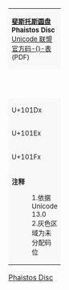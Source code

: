 {| border="1" cellspacing="0" cellpadding="5" class="wikitable nounderlines Unicode" style="border-collapse:collapse;background:#FFFFFF;font-size:large;text-align:center"
| colspan="17" style="background:#F8F8F8;font-size:small" | '''[[斐斯托斯圆盘]]<br>Phaistos Disc'''{{ref label|U101D0_as_of_Unicode_version|1}}{{ref label|U101D0_grey|2}}<br />[http://www.unicode.org/charts/PDF/U101D0.pdf Unicode 联盟官方码-{}-表] (PDF)
|- style="background:#F8F8F8;font-size:small"
| style="width:45pt" | &nbsp; || style="width:20pt"  | 0 || style="width:20pt"  | 1 || style="width:20pt"  | 2 || style="width:20pt"  | 3 || style="width:20pt"  | 4 || style="width:20pt"  | 5 || style="width:20pt"  | 6 || style="width:20pt"  | 7 || style="width:20pt"  | 8 || style="width:20pt"  | 9 || style="width:20pt"  | A || style="width:20pt"  | B || style="width:20pt"  | C || style="width:20pt"  | D || style="width:20pt"  | E || style="width:20pt"  | F
|-
| style="background:#F8F8F8;font-size:small" | U+101Dx
| title="U+101D0: PHAISTOS DISC SIGN PEDESTRIAN" | &#x101D0;
| title="U+101D1: PHAISTOS DISC SIGN PLUMED HEAD" | &#x101D1;
| title="U+101D2: PHAISTOS DISC SIGN TATTOOED HEAD" | &#x101D2;
| title="U+101D3: PHAISTOS DISC SIGN CAPTIVE" | &#x101D3;
| title="U+101D4: PHAISTOS DISC SIGN CHILD" | &#x101D4;
| title="U+101D5: PHAISTOS DISC SIGN WOMAN" | &#x101D5;
| title="U+101D6: PHAISTOS DISC SIGN HELMET" | &#x101D6;
| title="U+101D7: PHAISTOS DISC SIGN GAUNTLET" | &#x101D7;
| title="U+101D8: PHAISTOS DISC SIGN TIARA" | &#x101D8;
| title="U+101D9: PHAISTOS DISC SIGN ARROW" | &#x101D9;
| title="U+101DA: PHAISTOS DISC SIGN BOW" | &#x101DA;
| title="U+101DB: PHAISTOS DISC SIGN SHIELD" | &#x101DB;
| title="U+101DC: PHAISTOS DISC SIGN CLUB" | &#x101DC;
| title="U+101DD: PHAISTOS DISC SIGN MANACLES" | &#x101DD;
| title="U+101DE: PHAISTOS DISC SIGN MATTOCK" | &#x101DE;
| title="U+101DF: PHAISTOS DISC SIGN SAW" | &#x101DF;
|-
| style="background:#F8F8F8;font-size:small" | U+101Ex
| title="U+101E0: PHAISTOS DISC SIGN LID" | &#x101E0;
| title="U+101E1: PHAISTOS DISC SIGN BOOMERANG" | &#x101E1;
| title="U+101E2: PHAISTOS DISC SIGN CARPENTRY PLANE" | &#x101E2;
| title="U+101E3: PHAISTOS DISC SIGN DOLIUM" | &#x101E3;
| title="U+101E4: PHAISTOS DISC SIGN COMB" | &#x101E4;
| title="U+101E5: PHAISTOS DISC SIGN SLING" | &#x101E5;
| title="U+101E6: PHAISTOS DISC SIGN COLUMN" | &#x101E6;
| title="U+101E7: PHAISTOS DISC SIGN BEEHIVE" | &#x101E7;
| title="U+101E8: PHAISTOS DISC SIGN SHIP" | &#x101E8;
| title="U+101E9: PHAISTOS DISC SIGN HORN" | &#x101E9;
| title="U+101EA: PHAISTOS DISC SIGN HIDE" | &#x101EA;
| title="U+101EB: PHAISTOS DISC SIGN BULLS LEG" | &#x101EB;
| title="U+101EC: PHAISTOS DISC SIGN CAT" | &#x101EC;
| title="U+101ED: PHAISTOS DISC SIGN RAM" | &#x101ED;
| title="U+101EE: PHAISTOS DISC SIGN EAGLE" | &#x101EE;
| title="U+101EF: PHAISTOS DISC SIGN DOVE" | &#x101EF;
|-
| style="background:#F8F8F8;font-size:small" | U+101Fx
| title="U+101F0: PHAISTOS DISC SIGN TUNNY" | &#x101F0;
| title="U+101F1: PHAISTOS DISC SIGN BEE" | &#x101F1;
| title="U+101F2: PHAISTOS DISC SIGN PLANE TREE" | &#x101F2;
| title="U+101F3: PHAISTOS DISC SIGN VINE" | &#x101F3;
| title="U+101F4: PHAISTOS DISC SIGN PAPYRUS" | &#x101F4;
| title="U+101F5: PHAISTOS DISC SIGN ROSETTE" | &#x101F5;
| title="U+101F6: PHAISTOS DISC SIGN LILY" | &#x101F6;
| title="U+101F7: PHAISTOS DISC SIGN OX BACK" | &#x101F7;
| title="U+101F8: PHAISTOS DISC SIGN FLUTE" | &#x101F8;
| title="U+101F9: PHAISTOS DISC SIGN GRATER" | &#x101F9;
| title="U+101FA: PHAISTOS DISC SIGN STRAINER" | &#x101FA;
| title="U+101FB: PHAISTOS DISC SIGN SMALL AXE" | &#x101FB;
| title="U+101FC: PHAISTOS DISC SIGN WAVY BAND" | &#x101FC;
| title="U+101FD: PHAISTOS DISC SIGN COMBINING OBLIQUE STROKE" | &#x101FD;
| title="Reserved" style="background-color:#CCCCCC;" |  
| title="Reserved" style="background-color:#CCCCCC;" |  
|-
| colspan="17" style="background:#F8F8F8;font-size:small;text-align:left" | '''注释'''
:1.{{note|U101D0_as_of_Unicode_version}}依据 Unicode 13.0
:2.{{note|U101D0_grey}}灰色区域为未分配码位
|}<noinclude>
[[Category:Unicode模板|Phaistos Disc]]
</noinclude>